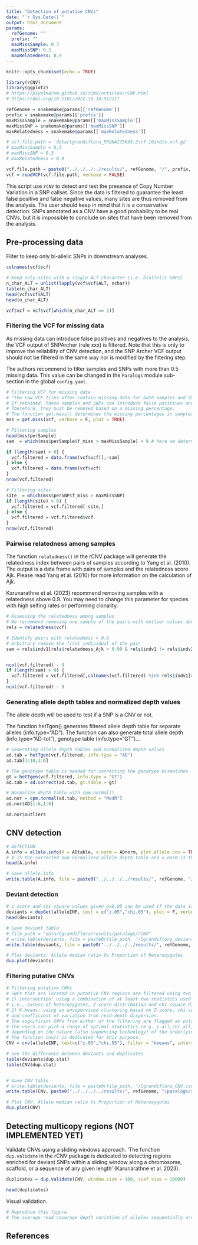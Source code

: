 ```yaml
---
title: "Detection of putative CNVs"
date: "`r Sys.Date()`"
output: html_document
params:
  refGenome: ""
  prefix: ""
  maxMissSample: 0.3
  maxMissSNP: 0.3
  maxRelatedness: 0.9
---
```


```r
knitr::opts_chunk$set(echo = TRUE)
```

```r
library(rCNV)
library(ggplot2)
# https://piyalkarum.github.io/rCNV/articles/rCNV.html
# https://doi.org/10.1101/2022.10.14.512217
```


```r
refGenome = snakemake@params[['refGenome']]
prefix = snakemake@params[['prefix']]
maxMissSample = snakemake@params[['maxMissSample']]
maxMissSNP = snakemake@params[['maxMissSNP']]
maxRelatedness = snakemake@params[['maxRelatedness']]

# vcf.file.path = 'data/cgrandiflora_PRJNA275635.2scf-10indiv.vcf.gz'
# maxMissSample = 0.3
# maxMissSNP = 0.3
# maxRelatedness = 0.9

vcf.file.path = paste0("../../../../results/", refGenome, "/", prefix, "_raw.vcf.gz")
vcf = readVCF(vcf.file.path, verbose = FALSE)
```


This script use `rCNV` to detect and test the presence of Copy Number Variation in a SNP callset. Since the data is filtered to guarantee the least false positive and false negative values, many sites are thus removed from the analysis. The user should keep in mind that it is a conservative detection: SNPs annotated as a CNV have a good probability to be real CNVs, but it is impossible to conclude on sites that have been removed from the analysis.


## Pre-processing data


Filter to keep only bi-allelic SNPs in downstream analyses.


```r
colnames(vcf$vcf)

# Keep only sites with a single ALT character (i.e. biallelic SNPs)
n_char_ALT = unlist(lapply(vcf$vcf$ALT, nchar))
table(n_char_ALT)
head(vcf$vcf$ALT)
head(n_char_ALT)

vcf$vcf = vcf$vcf[which(n_char_ALT == 1)]
```


### Filtering the VCF for missing data

As missing data can introduce false positives and negatives to the analysis, the VCF output of SNPArcher (rule xxx) is filtered. Note that this is only to improve the reliability of CNV detection, and the SNP Archer VCF output should not be filtered in the same way nor is modified by the filtering step.

The authors recommend to filter samples and SNPs with more than 0.5 missing data. This value can be changed in the `Paralogs` module sub-section in the global `config.yaml`.



```r
# Filtering VCF for missing data
# "The raw VCF files often contain missing data for both samples and SNPs.
# If retained, these samples and SNPs can introduce false positives and negatives to the analysis.
# Therefore, they must be removed based on a missing percentage.
# The function get.miss() determines the missing percentages in samples and SNPs and graphically visualize the missing ranges with 5% quantile values.
mss = get.miss(vcf, verbose = F, plot = TRUE)

# Filtering samples
head(mss$perSample)
sam  = which(mss$perSample$f_miss > maxMissSample) + 9 # here we determine the sample columns with f_miss > max missingness and add 9 to get the correct column number because there are 9 more columns before the sample columns start.

if (length(sam) > 0) {
  vcf.filtered = data.frame(vcf$vcf)[,-sam]
} else {
  vcf.filtered = data.frame(vcf$vcf)
}
nrow(vcf.filtered)

# Filtering sites
site  = which(mss$perSNP$f_miss > maxMissSNP)
if (length(site) > 0) {
  vcf.filtered = vcf.filtered[-site,]
} else {
  vcf.filtered = vcf.filtered$vcf
}
nrow(vcf.filtered)
```


### Pairwise relatedness among samples

The function `relatedness()` in the rCNV package will generate the relatedness index between pairs of samples according to Yang et al. (2010). The output is a data frame with pairs of samples and the relatedness score Ajk. Please read Yang et al. (2010) for more information on the calculation of Ajk.

Karunarathne et al. (2023) recommend removing samples with a relatedness above 0.9. You may need to change this parameter for species with high selfing rates or performing  clonality.



```r
# Assessing the relatedness among samples
# We recommend removing one sample of the pairs with outlier values above 0.9.
rels = relatedness(vcf)

# Identify pairs with relatedness > 0.9
# Arbitrary remove the first individual of the pair
sam = rels$indv1[rels$relatedness_Ajk > 0.99 & rels$indv1 != rels$indv2]


ncol(vcf.filtered) - 9
if (length(sam) > 0) {
  vcf.filtered = vcf.filtered[,colnames(vcf.filtered) %in% rels$indv1[rels$relatedness_Ajk > maxRelatedness]]
}
ncol(vcf.filtered) - 9
```



### Generating allele depth tables and normalized depth values

The allele depth will be used to test if a SNP is a CNV or not.

The function hetTgen() generates filtered allele depth table for separate alleles (info.type="AD"). The function can also generate total allele depth (info.type="AD-tot"), genotype table (info.type="GT")...

```r
# Generating allele depth tables and normalized depth values 
ad.tab = hetTgen(vcf.filtered, info.type = "AD")
ad.tab[1:10,1:6]

# The genotype table is needed for correcting the genotype mismatches
gt = hetTgen(vcf.filtered, info.type = "GT")
ad.tab = ad.correct(ad.tab, gt.table = gt)

# Normalize depth table with cpm.normal()
ad.nor = cpm.normal(ad.tab, method = "MedR")
ad.nor$AD[1:6,1:6]

ad.nor$outliers
```


## CNV detection


```r
# DETECTION
A.info = allele.info(X = ADtable, x.norm = ADnorm, plot.allele.cov = TRUE)
# X is the corrected non-normalized allele depth table and x.norm is the normalized allele depth table
head(A.info)

# Save allele.info
write.table(A.info, file = paste0("../../../../results/", refGenome, "/paralogs/rCNV/", prefix, "_allele_info.tsv"), quote = F, row.names = F, col.names = T, sep = "\t")

```


### Deviant detection

```r
# z score and chi-square values given p=0.05 can be used if the data is RADseq generated and probe-biase is neglegible
deviants = dupGet(alleleINF, test = c("z.05","chi.05"), plot = F, verbose = TRUE)
head(deviants)

# Save deviant table
# file_path = "data/Cgrandiflora/results/paralogs/rCNV"
# write.table(deviants, file = paste0(file_path, '/Cgrandiflora_deviants.csv'), quote = F, row.names = F, col.names = T, sep = "\t")
write.table(deviants, file = paste0("../../../../results/", refGenome, "/paralogs/rCNV/", prefix, "_deviants.tsv"), quote = F, row.names = F, col.names = T, sep = "\t")

# Plot deviants: Allele median ratio Vs Proportion of Heterozygotes
dup.plot(deviants)
```

### Filtering putative CNVs


```r
# Filtering putative CNVs
# SNPs that are located in putative CNV regions are filtered using two methods;
# 1) intersection: using a combination of at least two statistics used in deviant detection.
# i.e., excess of heterozygotes, Z-score distribution and Chi-square distribution,
# 2) K-means: using an unsupervised clustering based on Z-score, chi-square, excess of heterozygotes,
# and coefficient of variation from read-depth dispersion.
# The significant SNPs from either of the filtering are flagged as putative duplicates.
# The users can pick a range of optimal statistics (e.g. z.all,chi.all,z.05,chi.05, etc.)
# depending on the nature (also sequencing technology) of the underlying data.
# The function cnv() is dedicated for this purpose.
CNV = cnv(alleleINF, test=c("z.05","chi.05"), filter = "kmeans", intersecion = TRUE)

# see the difference between deviants and duplicates
table(deviants$dup.stat)
table(CNV$dup.stat)


# Save CNV table
# write.table(deviants, file = paste0(file_path, '/Cgrandiflora_CNV.csv'), quote = F, row.names = F, col.names = T, sep = "\t")
write.table(CNV, paste0("../../../../results/", refGenome, "/paralogs/rCNV/", prefix, "_CNV.tsv") , quote = F, row.names = F, col.names = T, sep = "\t")

# Plot CNV: Allele median ratio Vs Proportion of Heterozygotes
dup.plot(CNV)
```



## Detecting multicopy regions (NOT IMPLEMENTED YET)

Validate CNVs using a sliding windows approach. 'The function `dup.validate` in the rCNV package is dedicated to detecting regions enriched for deviant SNPs within a sliding window along a chromosome, scaffold, or a sequence of any given length' (Karunarathne et al. 2023).


```r
duplicates = dup.validate(CNV, window.size = 100, scaf.size = 10000)

head(duplicates)
```



Visual validation.

```r
# Reproduce this figure
# The average read coverage depth variation of alleles sequentially arranged on the genomes of (A) Anopheles gambiae and (B) Norway Spruce. Black points indicate the detected putative CNVs by rCNV; the blue line shows the moving window average of the depth values. AgamP4_2R:3436927-3639836 is the previously recognised region of duplication in the right chromosome arm of Anopheles gambiae.

```


## References


